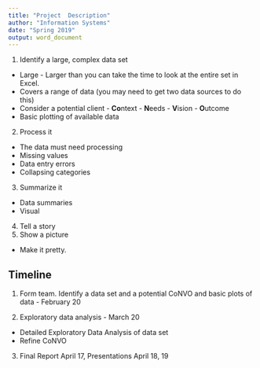 ```yaml
---
title: "Project  Description"
author: "Information Systems"
date: "Spring 2019"
output: word_document
---
```



1.  Identify a large, complex data set
  -  Large - Larger than you can take the time to look at the entire set in Excel.
  -  Covers a range of data (you may need to get two data sources to do this)
  -  Consider a potential client
    -  **Co**ntext
    -  **N**eeds
    -  **V**ision
    -  **O**utcome
  - Basic plotting of available data
  
2.  Process it
  -  The data must need processing
  -  Missing values
  -  Data entry errors
  -  Collapsing categories
3.  Summarize it
  -  Data summaries
  -  Visual
4.  Tell a story
5.  Show a picture
  -  Make it pretty.
  
Timeline
--------

1.  Form team. Identify a data set and a potential CoNVO and basic plots of data - February 20

2.  Exploratory data analysis - March 20
  -  Detailed Exploratory Data Analysis of data set
  -  Refine CoNVO
3.  Final Report April 17,  Presentations April 18, 19  

